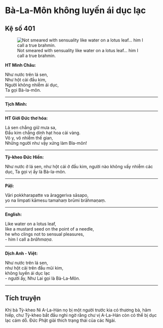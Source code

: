 # Bà-La-Môn không luyến ái dục lạc {- #ba-la-mon-khong-luyen-ai-duc-lac}

## Kệ số 401 {- #ke-so-401}

![Not smeared with sensuality like water on a lotus leaf… him I call a true brahmin.](images/kinh-phap-cu-ke-so-401-dhammapada-verse-401.jpg){fig-align="center" .lightbox}

**HT Minh Châu:**

Như nước trên lá sen,  
Như hột cải đầu kim,  
Người không nhiễm ái dục,  
Ta gọi Bà-la-môn.  

<hr class="divider">

**Tịch Minh:**



<hr class="divider">

**HT Giới Đức thơ hóa:**

Lá sen chẳng giữ mưa sa,  
Ðầu kim chẳng dính hạt hoa cải vàng.  
Vô y, vô nhiễm thế gian,  
Những người như vậy xứng làm Bla-môn!  

<hr class="divider">

**Tỳ-kheo Đức Hiền:**

Như nước ở lá sen, như hột cải ở đầu kim, người nào không vấy nhiễm các dục, Ta gọi vị ấy là Bà-la-môn.  

<hr class="divider">

**Pāḷi:**

Vāri pokkharapatte va āraggeriva sāsapo,  
yo na limpati kāmesu tamahaṃ brūmi brāhmaṇaṃ.  

<hr class="divider">

**English:**

Like water on a lotus leaf,  
like a mustard seed on the point of a needle,  
he who clings not to sensual pleasures,  
- him I call a *brāhmaṇa*.  

<hr class="divider">

**Dịch Anh - Việt:**

Như nước trên lá sen,  
như hột cải trên đầu mũi kim,  
không luyến ái dục lạc  
- người ấy, Như Lai gọi là Bà-La-Môn.  

<hr class="divider">

## Tích truyện {- #tich-truyen}

Khi bà Tỳ-kheo Ni A-La-Hán nọ bị một người trước kia có thương bà, hãm hiếp, chư Tỳ-kheo bắt đầu nghi ngờ rằng chư vị A-La-Hán còn có thể bị dục lạc cám dỗ. Ðức Phật giải thích trạng thái của các Ngài.  